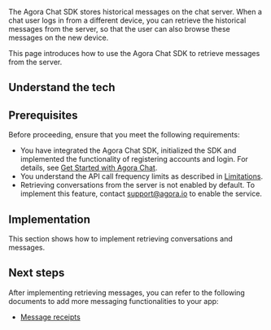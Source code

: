 
The Agora Chat SDK stores historical messages on the chat server. When a chat user logs in from a different device, you can retrieve the historical messages from the server, so that the user can also browse these messages on the new device.

This page introduces how to use the Agora Chat SDK to retrieve messages from the server.

## Understand the tech

<Understand />

## Prerequisites

Before proceeding, ensure that you meet the following requirements:

- You have integrated the Agora Chat SDK, initialized the SDK and implemented the functionality of registering accounts and login. For details, see [Get Started with Agora Chat](./agora_chat_get_started_android?platform=Android).
- You understand the API call frequency limits as described in [Limitations](./agora_chat_limitation?platform=Android).
- Retrieving conversations from the server is not enabled by default. To implement this feature, contact support@agora.io to enable the service. 

## Implementation

This section shows how to implement retrieving conversations and messages.

<ProjectImplement />

## Next steps

After implementing retrieving messages, you can refer to the following documents to add more messaging functionalities to your app:

- [Message receipts](./agora_chat_message_receipt_android?platform=Android)